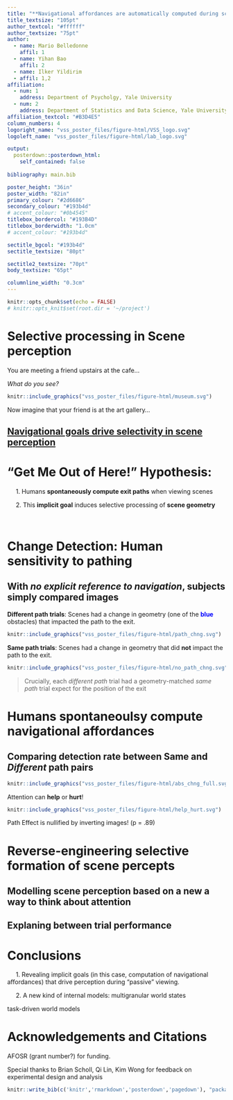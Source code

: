 ```yaml
---
title: "**Navigational affordances are automatically computed during scene perception**: <br /> Evidence from behavioral change blindness and a computational model of active attention"
title_textsize: "105pt"
author_textcol: "#ffffff"
author_textsize: "75pt"
author:
  - name: Mario Belledonne
    affil: 1
  - name: Yihan Bao
    affil: 2
  - name: Ilker Yildirim
  - affil: 1,2
affiliation:
  - num: 1
    address: Department of Psycholgy, Yale University
  - num: 2
    address: Department of Statistics and Data Science, Yale University
affiliation_textcol: "#B3D4E5"
column_numbers: 4
logoright_name: "vss_poster_files/figure-html/VSS_logo.svg"
logoleft_name: "vss_poster_files/figure-html/lab_logo.svg"

output: 
  posterdown::posterdown_html:
    self_contained: false
    
bibliography: main.bib

poster_height: "36in"
poster_width: "82in"
primary_colour: "#2d6686"
secondary_colour: "#193b4d"
# accent_colour: "#0b4545"
titlebox_bordercol: "#193B4D"
titlebox_borderwidth: "1.0cm"
# accent_colour: "#193b4d"

sectitle_bgcol: "#193b4d"
sectitle_textsize: "80pt"

sectitle2_textsize: "70pt"
body_textsize: "65pt"

columnline_width: "0.3cm"
---
```


```r
knitr::opts_chunk$set(echo = FALSE)
# knitr::opts_knit$set(root.dir = '~/project')


```

<!-- make fonts bigger! -->

# Selective processing in Scene perception

You are meeting a friend upstairs at the cafe...

*What do you see?*

```r
knitr::include_graphics("vss_poster_files/figure-html/museum.svg")

```

Now imagine that your friend is at the art gallery...

<!-- two tasks  -->

<!-- See overall geometry, how to get to the end, and some objects in between.  -->
<!--  its selective , especially the "stuff" or obstacles in the rooma-->

<!-- what is the default goal for scenes?  -->

<!-- Get me out of here -->


<!-- in the context of indoor scenes of this sort-->

## <u>Navigational goals drive selectivity in scene perception</u>

<!-- <!--what drives this selective processing, is it just stimulus driven?  --> 

<!-- &nbsp;&nbsp;&nbsp;&nbsp; 1. To understand what derives such selective processing -->

<!-- <!-- Inspired by recent work in cog neuro that have enumerated a constellation of representational targets  -->
<!-- <!-- including the navigational affordances of the scene --> 

<!-- &nbsp;&nbsp;&nbsp;&nbsp; 2. To understand the formats of the resulting scene percept -->


# "Get Me Out of Here!" Hypothesis:

<!-- ```{r fig2, fig.align = 'center', out.width = "70%", } -->
<!-- knitr::include_graphics("vss_poster_files/figure-html/1_1.png") -->
<!-- ``` -->


<!-- say this  -->
<!-- 1. Implicit goal of navigational affordances impacts what we see -->
&nbsp;&nbsp;&nbsp;&nbsp; 1. Humans **spontaneously compute exit paths** when viewing scenes
<!-- in the context of indoor scene -->

<!-- it is if people are looking to get out  -->

<!-- This implicit goal induces selective percepts which I will quantify in a change -->
<!-- detection paradigm and realize in a new model of attention -->
&nbsp;&nbsp;&nbsp;&nbsp; 2. This **implicit goal** induces selective processing of **scene geometry**

<!-- First hypothesis requires behavioral innovation  -->
<!-- Second demands computational account of attention in the context in scene perception -->
<!-- that we need to reverse engineer the goal and how it impacts scene perception formation -->
 <br />


# Change Detection: Human sensitivity to pathing

<!-- second column larger -->

## With *no explicit reference to navigation*, subjects simply compared images 


<!-- make preamble bigger -->
**Different path trials**: 
<!-- when discussing, refer to as "furniture" -->
Scenes had a change in geometry (one of the <span style="color:blue"> **blue** </span> obstacles) that impacted the path to the exit. 

```r
knitr::include_graphics("vss_poster_files/figure-html/path_chng.svg")
```

**Same path trials**: Scenes had a change in geometry that did **not** impact the path to the exit. 

<!-- <u>**one**</u> but **not** the other exit  -->

```r
knitr::include_graphics("vss_poster_files/figure-html/no_path_chng.svg")
```

> Crucially, each *different path* trial had a geometry-matched *same path* trial expect for the position of the exit


# Humans spontaneoulsy compute navigational affordances

<!-- ways to describe the details of the behavioral results  -->
<!-- more labels, more dashes -->
<!-- observed value -->
<!-- permutation test -->


<!-- better summary than intro -->


<!-- show thumbnail scenes, for up-isde and down side -->

<!-- colour borders of stimulu to match analysis  -->

<!-- talk through graph -->

<!-- start with absolute graph -->

<!-- replace perm with bimodal graph  -->

<!-- talk through interesting trials  -->

<!-- move inversion to after initial results -->

## Comparing detection rate between **Same** and ***Different*** path pairs

```r
knitr::include_graphics("vss_poster_files/figure-html/abs_chng_full.svg")
```

Attention can **help** or **hurt**!

```r
knitr::include_graphics("vss_poster_files/figure-html/help_hurt.svg")
```

Path Effect is nullified by inverting images! (p = .89)


<!-- Super excited about behavioral scientist  -->
<!-- What are the computational principles, specifically the processes and representations underlying this phenomena -->

<!-- based on a new way to think about attention (presented last year). and here is how it works -->


# Reverse-engineering selective formation of scene percepts

<!-- ## Attention can help and hurt -->



## Modelling scene perception based on a new a way to think about attention

## Explaning between trial performance

<!-- planning to write two papers.  -->
<!-- 1. behavioral finding -->
<!-- 2. computational model predicts this phenoemna but also makes fine grained predctions about attention across time and space, buildup on a separate paper.  -->

# Conclusions

&nbsp;&nbsp;&nbsp;&nbsp; 1.  Revealing implicit goals (in this case, computation of navigational affordances) that drive perception during “passive” viewing.

&nbsp;&nbsp;&nbsp;&nbsp; 2.  A new kind of internal models: multigranular world states

task-driven world models

<!-- can merge with conclusions if needed -->
# Acknowledgements and Citations

AFOSR (grant number?) for funding.

Special thanks to Brian Scholl, Qi Lin, Kim Wong for feedback on experimental design and analysis


```r
knitr::write_bib(c('knitr','rmarkdown','posterdown','pagedown'), "packages.bib")
```
